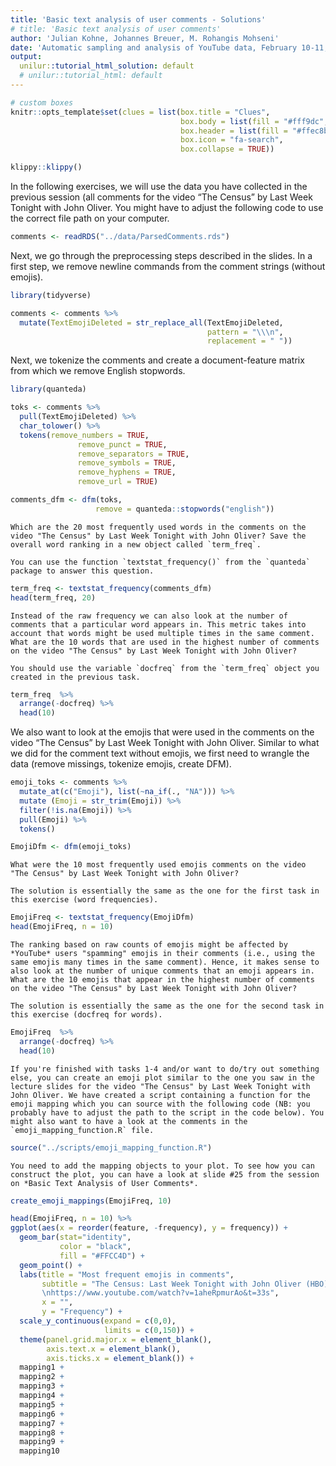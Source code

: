 ```yaml
---
title: 'Basic text analysis of user comments - Solutions'
# title: 'Basic text analysis of user comments' 
author: 'Julian Kohne, Johannes Breuer, M. Rohangis Mohseni'
date: 'Automatic sampling and analysis of YouTube data, February 10-11, 2020'
output:
  unilur::tutorial_html_solution: default
  # unilur::tutorial_html: default
---
```


```r
# custom boxes
knitr::opts_template$set(clues = list(box.title = "Clues",
                                      box.body = list(fill = "#fff9dc", colour = "black"),
                                      box.header = list(fill = "#ffec8b", colour = "black"),
                                      box.icon = "fa-search",
                                      box.collapse = TRUE))

```

```r
klippy::klippy()
```

In the following exercises, we will use the data you have collected in the previous session (all comments for the video "The Census" by Last Week Tonight with John Oliver. You might have to adjust the following code to use the correct file path on your computer.

```r
comments <- readRDS("../data/ParsedComments.rds")
```

Next, we go through the preprocessing steps described in the slides. In a first step, we remove newline commands from the comment strings (without emojis).

```r
library(tidyverse)

comments <- comments %>% 
  mutate(TextEmojiDeleted = str_replace_all(TextEmojiDeleted,
                                            pattern = "\\\n",
                                            replacement = " "))
```

Next, we tokenize the comments and create a document-feature matrix from which we remove English stopwords.

```r
library(quanteda)

toks <- comments %>% 
  pull(TextEmojiDeleted) %>% 
  char_tolower() %>% 
  tokens(remove_numbers = TRUE,
               remove_punct = TRUE,
               remove_separators = TRUE,
               remove_symbols = TRUE,
               remove_hyphens = TRUE,
               remove_url = TRUE)

comments_dfm <- dfm(toks, 
                   remove = quanteda::stopwords("english"))
```


```block
Which are the 20 most frequently used words in the comments on the video "The Census" by Last Week Tonight with John Oliver? Save the overall word ranking in a new object called `term_freq`.
```

```block
You can use the function `textstat_frequency()` from the `quanteda` package to answer this question.
```

```r
term_freq <- textstat_frequency(comments_dfm)
head(term_freq, 20)
```

```block
Instead of the raw frequency we can also look at the number of comments that a particular word appears in. This metric takes into account that words might be used multiple times in the same comment. What are the 10 words that are used in the highest number of comments on the video "The Census" by Last Week Tonight with John Oliver?
```

```block
You should use the variable `docfreq` from the `term_freq` object you created in the previous task.
```

```r
term_freq  %>% 
  arrange(-docfreq) %>% 
  head(10)
```

We also want to look at the emojis that were used in the comments on the video "The Census" by Last Week Tonight with John Oliver. Similar to what we did for the comment text without emojis, we first need to wrangle the data (remove missings, tokenize emojis, create DFM).

```r
emoji_toks <- comments %>% 
  mutate_at(c("Emoji"), list(~na_if(., "NA"))) %>%
  mutate (Emoji = str_trim(Emoji)) %>% 
  filter(!is.na(Emoji)) %>% 
  pull(Emoji) %>% 
  tokens()

EmojiDfm <- dfm(emoji_toks)
```

```block
What were the 10 most frequently used emojis comments on the video "The Census" by Last Week Tonight with John Oliver?
```

```block
The solution is essentially the same as the one for the first task in this exercise (word frequencies).
```

```r
EmojiFreq <- textstat_frequency(EmojiDfm)
head(EmojiFreq, n = 10)
```

```block
The ranking based on raw counts of emojis might be affected by *YouTube* users "spamming" emojis in their comments (i.e., using the same emojis many times in the same comment). Hence, it makes sense to also look at the number of unique comments that an emoji appears in. What are the 10 emojis that appear in the highest number of comments on the video "The Census" by Last Week Tonight with John Oliver?
```

```block
The solution is essentially the same as the one for the second task in this exercise (docfreq for words).
```

```r
EmojiFreq  %>% 
  arrange(-docfreq) %>% 
  head(10)
```

```block
If you're finished with tasks 1-4 and/or want to do/try out something else, you can create an emoji plot similar to the one you saw in the lecture slides for the video "The Census" by Last Week Tonight with John Oliver. We have created a script containing a function for the emoji mapping which you can source with the following code (NB: you probably have to adjust the path to the script in the code below). You might also want to have a look at the comments in the `emoji_mapping_function.R` file.
```

```r
source("../scripts/emoji_mapping_function.R")
```


```block
You need to add the mapping objects to your plot. To see how you can construct the plot, you can have a look at slide #25 from the session on *Basic Text Analysis of User Comments*.
```

```r
create_emoji_mappings(EmojiFreq, 10)

head(EmojiFreq, n = 10) %>% 
ggplot(aes(x = reorder(feature, -frequency), y = frequency)) +
  geom_bar(stat="identity",
           color = "black",
           fill = "#FFCC4D") + 
  geom_point() +
  labs(title = "Most frequent emojis in comments",
       subtitle = "The Census: Last Week Tonight with John Oliver (HBO)
       \nhttps://www.youtube.com/watch?v=1aheRpmurAo&t=33s",
       x = "",
       y = "Frequency") +
  scale_y_continuous(expand = c(0,0),
                     limits = c(0,150)) +
  theme(panel.grid.major.x = element_blank(),
        axis.text.x = element_blank(),
        axis.ticks.x = element_blank()) +
  mapping1 +
  mapping2 +
  mapping3 +
  mapping4 +
  mapping5 +
  mapping6 +
  mapping7 +
  mapping8 +
  mapping9 +
  mapping10
```